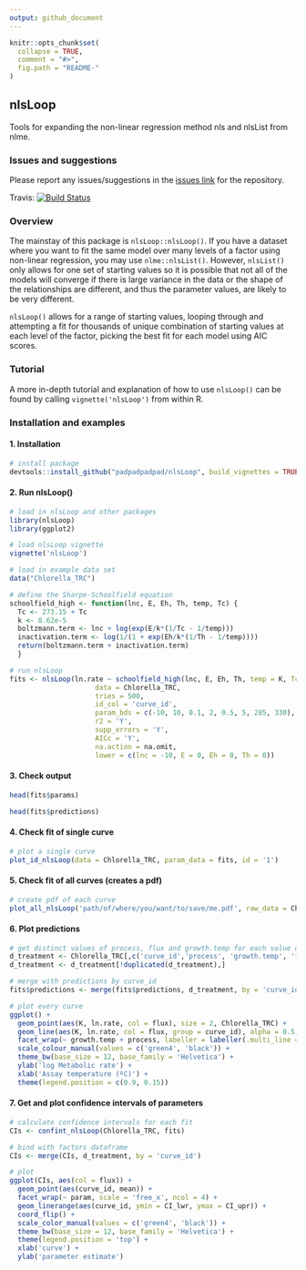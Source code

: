 ```yaml
---
output: github_document
---
```


<!-- README.md is generated from README.Rmd. Please edit that file -->

```r
knitr::opts_chunk$set(
  collapse = TRUE,
  comment = "#>",
  fig.path = "README-"
)
```

## nlsLoop

Tools for expanding the non-linear regression method nls and nlsList from nlme.

### Issues and suggestions

Please report any issues/suggestions in the [issues link](https://github.com/padpadpadpad/nlsLoop/issues) for the repository.

Travis: [![Build Status](https://travis-ci.org/padpadpadpad/nlsLoop.svg?branch=master)](https://travis-ci.org/padpadpadpad/nlsLoop)

### Overview

The mainstay of this package is `nlsLoop::nlsLoop()`. If you have a dataset where you want to fit the same model over many levels of a factor using non-linear regression, you may use `nlme::nlsList()`. However, `nlsList()` only allows for one set of starting values so it is possible that not all of the models will converge if there is large variance in the data or the shape of the relationships are different, and thus the parameter values, are likely to be very different.

`nlsLoop()` allows for a range of starting values, looping through and attempting a fit for thousands of unique combination of starting values at each level of the factor, picking the best fit for each model using AIC scores.

### Tutorial

A more in-depth tutorial and explanation of how to use `nlsLoop()` can be found by calling `vignette('nlsLoop')` from within R.

### Installation and examples

#### 1. Installation

```r
# install package
devtools::install_github("padpadpadpad/nlsLoop", build_vignettes = TRUE)

```

#### 2. Run nlsLoop()

```r

# load in nlsLoop and other packages
library(nlsLoop)
library(ggplot2)

# load nlsLoop vignette
vignette('nlsLoop')

# load in example data set
data("Chlorella_TRC")

# define the Sharpe-Schoolfield equation
schoolfield_high <- function(lnc, E, Eh, Th, temp, Tc) {
  Tc <- 273.15 + Tc
  k <- 8.62e-5
  boltzmann.term <- lnc + log(exp(E/k*(1/Tc - 1/temp)))
  inactivation.term <- log(1/(1 + exp(Eh/k*(1/Th - 1/temp))))
  return(boltzmann.term + inactivation.term)
  }

# run nlsLoop
fits <- nlsLoop(ln.rate ~ schoolfield_high(lnc, E, Eh, Th, temp = K, Tc = 20),
                     data = Chlorella_TRC,
                     tries = 500,
                     id_col = 'curve_id',
                     param_bds = c(-10, 10, 0.1, 2, 0.5, 5, 285, 330),
                     r2 = 'Y',
                     supp_errors = 'Y',
                     AICc = 'Y',
                     na.action = na.omit,
                     lower = c(lnc = -10, E = 0, Eh = 0, Th = 0))
```

#### 3. Check output

```r
head(fits$params)

head(fits$predictions)
```

#### 4. Check fit of single curve

```r
# plot a single curve
plot_id_nlsLoop(data = Chlorella_TRC, param_data = fits, id = '1')
```

#### 5. Check fit of all curves (creates a pdf)

```r
# create pdf of each curve
plot_all_nlsLoop('path/of/where/you/want/to/save/me.pdf', raw_data = Chlorella_TRC, param_data = fits)
```

#### 6. Plot predictions

```r
# get distinct values of process, flux and growth.temp for each value of curve_id
d_treatment <- Chlorella_TRC[,c('curve_id','process', 'growth.temp', 'flux')]
d_treatment <- d_treatment[!duplicated(d_treatment),]

# merge with predictions by curve_id
fits$predictions <- merge(fits$predictions, d_treatment, by = 'curve_id')

# plot every curve
ggplot() +
  geom_point(aes(K, ln.rate, col = flux), size = 2, Chlorella_TRC) +
  geom_line(aes(K, ln.rate, col = flux, group = curve_id), alpha = 0.5, fits$predictions) +
  facet_wrap(~ growth.temp + process, labeller = labeller(.multi_line = F)) +
  scale_colour_manual(values = c('green4', 'black')) +
  theme_bw(base_size = 12, base_family = 'Helvetica') +
  ylab('log Metabolic rate') +
  xlab('Assay temperature (ºC)') +
  theme(legend.position = c(0.9, 0.15))

```


#### 7. Get and plot confidence intervals of parameters

```r
# calculate confidence intervals for each fit
CIs <- confint_nlsLoop(Chlorella_TRC, fits)

# bind with factors dataframe
CIs <- merge(CIs, d_treatment, by = 'curve_id')

# plot
ggplot(CIs, aes(col = flux)) +
  geom_point(aes(curve_id, mean)) +
  facet_wrap(~ param, scale = 'free_x', ncol = 4) +
  geom_linerange(aes(curve_id, ymin = CI_lwr, ymax = CI_upr)) +
  coord_flip() +
  scale_color_manual(values = c('green4', 'black')) +
  theme_bw(base_size = 12, base_family = 'Helvetica') +
  theme(legend.position = 'top') +
  xlab('curve') +
  ylab('parameter estimate')



```
